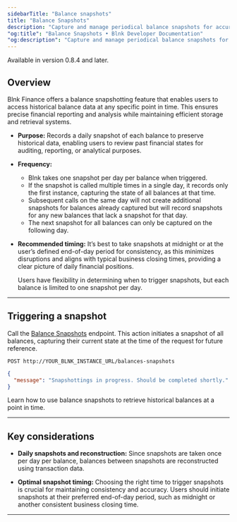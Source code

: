 ```yaml
---
sidebarTitle: "Balance snapshots"
title: "Balance Snapshots"
description: "Capture and manage periodical balance snapshots for accurate financial reporting."
"og:title": "Balance Snapshots • Blnk Developer Documentation"
"og:description": "Capture and manage periodical balance snapshots for accurate financial reporting."
---
```



<Info>Available in version 0.8.4 and later.</Info>

## Overview

Blnk Finance offers a balance snapshotting feature that enables users to access historical balance data at any specific point in time. This ensures precise financial reporting and analysis while maintaining efficient storage and retrieval systems.

* **Purpose:** Records a daily snapshot of each balance to preserve historical data, enabling users to review past financial states for auditing, reporting, or analytical purposes.

* **Frequency:** 
    * Blnk takes one snapshot per day per balance when triggered. 
    * If the snapshot is called multiple times in a single day, it records only the first instance, capturing the state of all balances at that time.
    * Subsequent calls on the same day will not create additional snapshots for balances already captured but will record snapshots for any new balances that lack a snapshot for that day.
    * The next snapshot for all balances can only be captured on the following day.

* **Recommended timing:** It’s best to take snapshots at midnight or at the user’s defined end-of-day period for consistency, as this minimizes disruptions and aligns with typical business closing times, providing a clear picture of daily financial positions.

    <Note>Users have flexibility in determining when to trigger snapshots, but each balance is limited to one snapshot per day.</Note>

---

## Triggering a snapshot

Call the [Balance Snapshots](/reference/balances-snapshots) endpoint. This action initiates a snapshot of all balances, capturing their current state at the time of the request for future reference.

```
POST http://YOUR_BLNK_INSTANCE_URL/balances-snapshots
```
``` json Response
{
  "message": "Snapshottings in progress. Should be completed shortly."
}
```

<Card title="Historical balances" icon="clock" href="/balances/historical-balances">
  Learn how to use balance snapshots to retrieve historical balances at a point in time.
</Card>

---

## Key considerations

* **Daily snapshots and reconstruction:** Since snapshots are taken once per day per balance, balances between snapshots are reconstructed using transaction data.

* **Optimal snapshot timing:** Choosing the right time to trigger snapshots is crucial for maintaining consistency and accuracy. Users should initiate snapshots at their preferred end-of-day period, such as midnight or another consistent business closing time.

---

<NeedHelp />